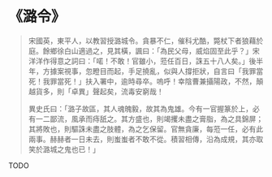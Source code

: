# 《潞令》

> 宋國英，東平人，以教習授潞城令。貪暴不仁，催科尤酷，斃杖下者狼藉於庭。餘鄉徐白山適過之，見其橫，諷曰：「為民父母，威焰固至此乎？」宋洋洋作得意之詞曰：「喏！不敢！官雖小，蒞任百日，誅五十八人矣。」後半年，方據案視事，忽瞪目而起，手足撓亂，似與人撐拒狀，自言曰「我罪當死！我罪當死！」扶入署中，逾時尋卒。嗚呼！幸陰曹兼攝陽政，不然，顛越貨多，則「卓異」聲起矣，流毒安窮哉！
>
> 異史氏曰：「潞子故區，其人魂魄毅，故其為鬼雄。今有一官握篆於上，必有一二鄙流，風承而痔舐之。其方盛也，則竭攫未盡之膏脂，為之具錦屏；其將敗也，則驅誅未盡之肢體，為之乞保留。官無貪廉，每蒞一任，必有此兩事。赫赫者一日未去，則蚩蚩者不敢不從。積習相傳，沿為成規，其亦取笑於潞城之鬼也已！」

TODO
